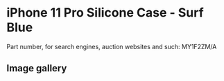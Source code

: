 
# iPhone 11 Pro Silicone Case - Surf Blue

Part number, for search engines, auction websites and such: MY1F2ZM/A

## Image gallery

<div style={{ width: "768px" }}>
  <GalleryComponent
    images={[
      {
        original: "/everysource/MY1F2.png",
        thumbnail: "/everypreview/MY1F2.png",
      },
      {
        original: "/everysource/MY1F2_AV1.png",
        thumbnail: "/everypreview/MY1F2_AV1.png",
      },
      {
        original: "/everysource/MY1F2_AV2.png",
        thumbnail: "/everypreview/MY1F2_AV2.png",
      },
      {
        original: "/everysource/MY1F2_AV3.png",
        thumbnail: "/everypreview/MY1F2_AV3.png",
      },
      {
        original: "/everysource/MY1F2_AV4.png",
        thumbnail: "/everypreview/MY1F2_AV4.png",
      },
      {
        original: "/everysource/MY1F2_AV5.png",
        thumbnail: "/everypreview/MY1F2_AV5.png",
      }
    ]}
  />
</div>